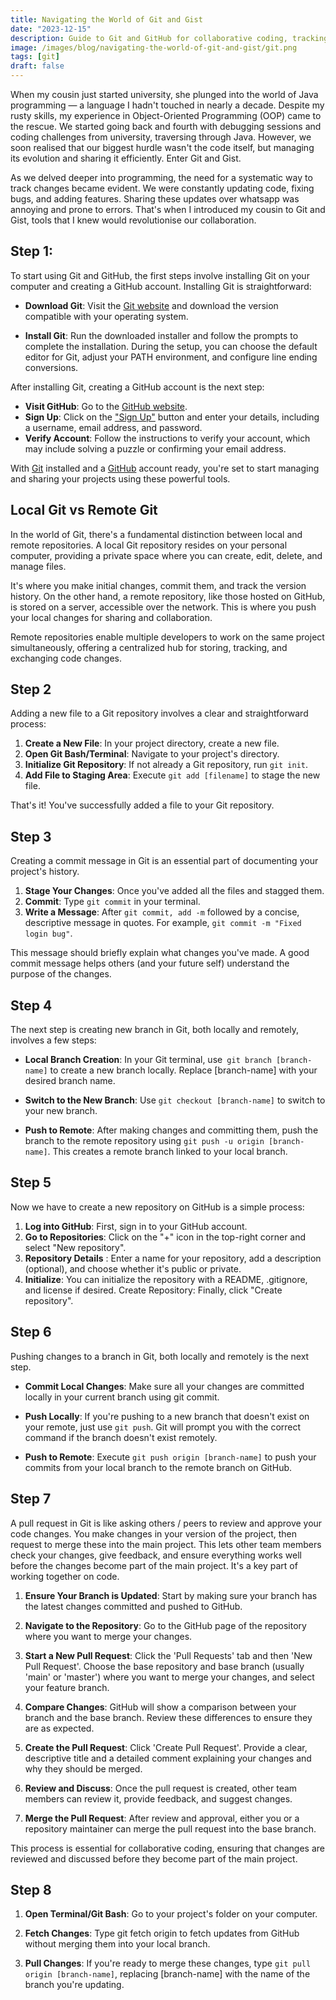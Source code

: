 ```yaml
---
title: Navigating the World of Git and Gist
date: "2023-12-15"
description: Guide to Git and GitHub for collaborative coding, tracking changes, and version control.
image: /images/blog/navigating-the-world-of-git-and-gist/git.png
tags: [git]
draft: false
---
```


When my cousin just started university, she plunged into the world of Java programming — a language I hadn't touched in nearly a decade. Despite my rusty skills, my experience in Object-Oriented Programming (OOP) came to the rescue. We started going back and fourth with debugging sessions and coding challenges from university, traversing through Java. However, we soon realised that our biggest hurdle wasn't the code itself, but managing its evolution and sharing it efficiently. Enter Git and Gist.

As we delved deeper into programming, the need for a systematic way to track changes became evident. We were constantly updating code, fixing bugs, and adding features. Sharing these updates over whatsapp was annoying and prone to errors. That's when I introduced my cousin to Git and Gist, tools that I knew would revolutionise our collaboration.

## Step 1:

To start using Git and GitHub, the first steps involve installing Git on your computer and creating a GitHub account. Installing Git is straightforward:

- **Download Git**: Visit the [Git website](https://git-scm.com/downloads) and download the version compatible with your operating system.

- **Install Git**: Run the downloaded installer and follow the prompts to complete the installation. During the setup, you can choose the default editor for Git, adjust your PATH environment, and configure line ending conversions.

After installing Git, creating a GitHub account is the next step:

- **Visit GitHub**: Go to the [GitHub website](https://github.com).
- **Sign Up**: Click on the ["Sign Up"](https://github.com/signup) button and enter your details, including a username, email address, and password.
- **Verify Account**: Follow the instructions to verify your account, which may include solving a puzzle or confirming your email address.

With [Git](https://git-scm.com/downloads) installed and a [GitHub](https://github.com) account ready, you're set to start managing and sharing your projects using these powerful tools.

## Local Git vs Remote Git

In the world of Git, there's a fundamental distinction between local and remote repositories. A local Git repository resides on your personal computer, providing a private space where you can create, edit, delete, and manage files.

It's where you make initial changes, commit them, and track the version history. On the other hand, a remote repository, like those hosted on GitHub, is stored on a server, accessible over the network. This is where you push your local changes for sharing and collaboration.

Remote repositories enable multiple developers to work on the same project simultaneously, offering a centralized hub for storing, tracking, and exchanging code changes.

## Step 2

Adding a new file to a Git repository involves a clear and straightforward process:

1. **Create a New File**: In your project directory, create a new file.
2. **Open Git Bash/Terminal**: Navigate to your project's directory.
3. **Initialize Git Repository**: If not already a Git repository, run `git init`.
4. **Add File to Staging Area**: Execute `git add [filename]` to stage the new file.

That's it! You've successfully added a file to your Git repository.

## Step 3

Creating a commit message in Git is an essential part of documenting your project's history.

1. **Stage Your Changes**: Once you've added all the files and stagged them.
2. **Commit**: Type `git commit` in your terminal.
3. **Write a Message**: After `git commit, add -m` followed by a concise, descriptive message in quotes. For example, `git commit -m "Fixed login bug"`.

This message should briefly explain what changes you've made. A good commit message helps others (and your future self) understand the purpose of the changes.

## Step 4

The next step is creating new branch in Git, both locally and remotely, involves a few steps:

- **Local Branch Creation**: In your Git terminal, use` git branch [branch-name]` to create a new branch locally. Replace [branch-name] with your desired branch name.

- **Switch to the New Branch**: Use `git checkout [branch-name]` to switch to your new branch.

- **Push to Remote**: After making changes and committing them, push the branch to the remote repository using `git push -u origin [branch-name]`. This creates a remote branch linked to your local branch.

## Step 5

Now we have to create a new repository on GitHub is a simple process:

1. **Log into GitHub**: First, sign in to your GitHub account.
2. **Go to Repositories**: Click on the "+" icon in the top-right corner and select "New repository".
3. **Repository Details** : Enter a name for your repository, add a description (optional), and choose whether it's public or private.
4. **Initialize**: You can initialize the repository with a README, .gitignore, and license if desired.
   Create Repository: Finally, click "Create repository".

## Step 6

Pushing changes to a branch in Git, both locally and remotely is the next step.

- **Commit Local Changes**: Make sure all your changes are committed locally in your current branch using git commit.

- **Push Locally**: If you're pushing to a new branch that doesn't exist on your remote, just use `git push`. Git will prompt you with the correct command if the branch doesn't exist remotely.

- **Push to Remote**: Execute `git push origin [branch-name]` to push your commits from your local branch to the remote branch on GitHub.

## Step 7

A pull request in Git is like asking others / peers to review and approve your code changes. You make changes in your version of the project, then request to merge these into the main project. This lets other team members check your changes, give feedback, and ensure everything works well before the changes become part of the main project. It's a key part of working together on code.

1. **Ensure Your Branch is Updated**: Start by making sure your branch has the latest changes committed and pushed to GitHub.

2. **Navigate to the Repository**: Go to the GitHub page of the repository where you want to merge your changes.

3. **Start a New Pull Request**: Click the 'Pull Requests' tab and then 'New Pull Request'. Choose the base repository and base branch (usually 'main' or 'master') where you want to merge your changes, and select your feature branch.

4. **Compare Changes**: GitHub will show a comparison between your branch and the base branch. Review these differences to ensure they are as expected.

5. **Create the Pull Request**: Click 'Create Pull Request'. Provide a clear, descriptive title and a detailed comment explaining your changes and why they should be merged.

6. **Review and Discuss**: Once the pull request is created, other team members can review it, provide feedback, and suggest changes.

7. **Merge the Pull Request**: After review and approval, either you or a repository maintainer can merge the pull request into the base branch.

This process is essential for collaborative coding, ensuring that changes are reviewed and discussed before they become part of the main project.

## Step 8

1. **Open Terminal/Git Bash**: Go to your project's folder on your computer.

2. **Fetch Changes**: Type git fetch origin to fetch updates from GitHub without merging them into your local branch.

3. **Pull Changes**: If you're ready to merge these changes, type `git pull origin [branch-name]`, replacing [branch-name] with the name of the branch you're updating.
